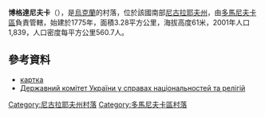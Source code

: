 {{coord|47|48|57|N|31|8|4|E|scale:100000|display=title}}

'''博格達尼夫卡'''（{{lang-uk|Богданівка}}），是[[烏克蘭|烏克蘭]]的村落，位於該國南部[[尼古拉耶夫州|尼古拉耶夫州]]，由[[多馬尼夫卡區|多馬尼夫卡區]]負責管轄，始建於1775年，面積3.28平方公里，海拔高度61米，2001年人口1,839，人口密度每平方公里560.7人。

==參考資料==
* [http://gska2.rada.gov.ua/pls/z7502/A005?rf7571=22217 картка]{{dead link|date=2017年11月 |bot=InternetArchiveBot |fix-attempted=yes }}
* [http://www.scnm.gov.ua/control/uk/publish/article?art_id=130684&cat_id=45925 Державний комітет України у справах національностей та релігій]{{dead link|date=2017年11月 |bot=InternetArchiveBot |fix-attempted=yes }}

[[Category:尼古拉耶夫州村落|Category:尼古拉耶夫州村落]]
[[Category:多馬尼夫卡區村落|Category:多馬尼夫卡區村落]]


{{Mykolaiv-geo-stub}}